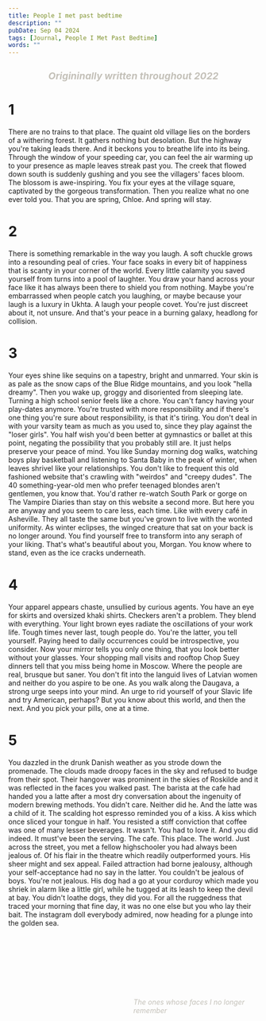 ---
title: People I met past bedtime
description: ""
pubDate: Sep 04 2024
tags: [Journal, People I Met Past Bedtime]
words: ""
---

<h1
  class="message"
  style="font-size: 1.2rem; font-style: italic; text-align: center; color: #c4c1b9"
>
  Origininally written throughout 2022
</h1>

# 1

There are no trains to that place. The quaint old village lies on the borders of a withering forest.
It gathers nothing but desolation. But the highway you're taking leads there. And it beckons you to
breathe life into its being. Through the window of your speeding car, you can feel the air warming up to your
presence as maple leaves streak past you. The creek that flowed down south is suddenly gushing and you see the
villagers' faces bloom. The blossom is awe-inspiring. You fix your eyes at the village square, captivated by
the gorgeous transformation. Then you realize what no one ever told you. That you are spring, Chloe.
And spring will stay.

# 2

There is something remarkable in the way you laugh. A soft chuckle grows into a resounding peal of cries.
Your face soaks in every bit of happiness that is scanty in your corner of the world. Every little calamity
you saved yourself from turns into a pool of laughter. You draw your hand across your face like it has always been
there to shield you from nothing. Maybe you're embarrassed when people catch you laughing,
or maybe because your laugh is a luxury in Ukhta. A laugh your people covet. You're just discreet
about it, not unsure. And that's your peace in a burning galaxy, headlong for collision.

# 3

Your eyes shine like sequins on a tapestry, bright and unmarred. Your skin is as pale as the snow caps of the
Blue Ridge mountains, and you look "hella dreamy". Then you wake up, groggy and disoriented from sleeping late.
Turning a high school senior feels like a chore. You can't fancy having your play-dates anymore. You're trusted
with more responsibility and if there's one thing you're sure about responsibility, is that it's tiring. You
don't deal in with your varsity team as much as you used to, since they play against the "loser girls". You half
wish you'd been better at gymnastics or ballet at this point, negating the possibility that you probably
still are. It just helps preserve your peace of mind. You like Sunday morning dog walks, watching boys play
basketball and listening to Santa Baby in the peak of winter, when leaves shrivel like your
relationships. You don't like to frequent this old fashioned website that's crawling with "weirdos"
and "creepy dudes". The 40 something-year-old men who prefer teenaged blondes aren't gentlemen, you know that.
You'd rather re-watch South Park or gorge on The Vampire Diaries than stay on this website a second more. But
here you are anyway and you seem to care less, each time. Like with every café in Asheville. They all taste the
same but you've grown to live with the wonted uniformity. As winter eclipses, the winged creature that sat on your
back is no longer around. You find yourself free to transform into any seraph of your liking.
That's what's beautiful about you, Morgan. You know where to stand, even as the ice cracks underneath.

# 4

Your apparel appears chaste, unsullied by curious agents. You have an eye for skirts and oversized khaki
shirts. Checkers aren't a problem. They blend with everything. Your light brown eyes radiate the oscillations
of your work life. Tough times never last, tough people do. You're the latter, you tell yourself. Paying heed to
daily occurrences could be introspective, you consider. Now your
mirror tells you only one thing, that you look better without your glasses. Your shopping mall visits and rooftop
Chop Suey dinners tell that you miss being home in Moscow. Where the people are real, brusque but saner. You
don't fit into the languid lives of Latvian women and neither do you aspire to be one. As you walk along the Daugava, a
strong urge seeps into your mind. An urge to rid yourself of your Slavic life and try American, perhaps?
But you know about this world, and then the next. And you pick your pills, one at a time.

# 5

You dazzled in the drunk Danish weather as you strode down the promenade. The clouds made droopy faces in
the sky and refused to budge from their spot. Their hangover was prominent in the skies of Roskilde and it
was reflected in the faces you walked past. The barista at the cafe had handed you a latte after a most dry
conversation about the ingenuity of modern brewing methods. You didn't care. Neither did he. And the latte was
a child of it. The scalding hot espresso reminded you of a kiss. A kiss which once sliced your tongue in half. You
resisted a stiff conviction that coffee was one of many lesser beverages. It wasn't. You had to love it. And you
did indeed. It must've been the serving. The cafe. This place. The world. Just across the street, you met a fellow highschooler you had always been
jealous of. Of his flair in the theatre which readily outperformed yours. His sheer might and sex appeal. Failed
attraction had borne jealousy, although your self-acceptance had no say in the latter. You couldn't be jealous of
boys. You're not jealous. His dog had a go at your corduroy which made you shriek in alarm like a little girl, while
he tugged at its leash to keep the devil at bay. You didn't loathe
dogs, they did you. For all the ruggedness that traced your morning that fine day, it was no one else but you
who lay their bait. The instagram doll everybody admired, now heading for a plunge into the golden sea.

<div style="display: flex; justify-content: flex-end; color: #c4c1b9">
    <p style="font-style: italic; margin-top: 8rem; width: 50%" class="foot-text">The ones whose faces I no longer remember</p>
</div>